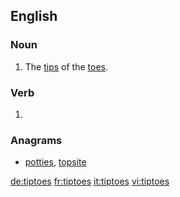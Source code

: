 ==English==

===Noun===
{{en-plural noun}}

# The [[tip]]s of the [[toe]]s.

===Verb===
{{head|en}}

# {{en-third-person singular of|tiptoe}}

===Anagrams===
* [[potties#English|potties]], [[topsite#English|topsite]]

[[de:tiptoes]]
[[fr:tiptoes]]
[[it:tiptoes]]
[[vi:tiptoes]]